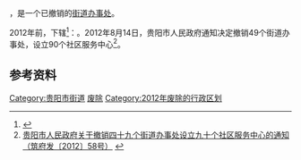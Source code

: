 {{中国乡级行政区|52/01/13/003/000}}

'''{{PAGENAMEBASE}}'''，是{{PRC admin/fullname|52/01/13}}一个已撤销的[[街道办事处|街道办事处]]。

2012年前，下辖<ref>{{PRC admin/ref sgc|52/01/13/003/000}}</ref>：{{PRC admin/children|52/01/13/003/000}}。2012年8月14日，贵阳市人民政府通知决定撤销49个街道办事处，设立90个社区服务中心<ref>[http://www.gygov.gov.cn/art/2012/8/14/art_18583_411039.html 贵阳市人民政府关于撤销四十九个街道办事处设立九十个社区服务中心的通知（筑府发〔2012〕58号）] {{webarchive|url=https://web.archive.org/web/20170907041232/http://www.gygov.gov.cn/art/2012/8/14/art_18583_411039.html |date=2017-09-07 }}</ref>。

== 参考资料 ==

{{reflist}}

{{贵州行政区划小作品}}
[[Category:贵阳市街道|Category:贵阳市街道]]
[[Category:贵阳市白云区行政区划|废除]]
[[Category:2012年废除的行政区划|Category:2012年废除的行政区划]]